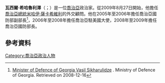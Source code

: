 '''瓦西爾·希哈魯利澤'''（{{lang-ka|ვასილ სიხარულიძე}}；{{bd|1968年|5月30日}}）是一位[[喬治亞|喬治亞]]政治家。從2009年8月27日開始，他擔任[[喬治亞總統|喬治亞總統]][[米哈伊·薩卡希維利|米哈伊·薩卡希維利]]的外交顧問。他在2005年至2006年擔任喬治亞國防部副部長<ref>[http://mod.gov.ge/?l=E&m=2&sm=1&id=0 Minister of Defence of Georgia Vasil Sikharulidze] {{Wayback|url=http://mod.gov.ge/?l=E&m=2&sm=1&id=0 |date=20160303172311 }}. Ministry of Defence of Georgia. Retrieved on 2008-12-16</ref>，2006年至2008年擔任喬治亞駐美國大使，2008年至2009年擔任喬治亞國防部長。
==參考資料==
{{commonscat|Vasil Sikharulidze}}
{{reflist}}
[[Category:喬治亞政治人物|Category:喬治亞政治人物]]